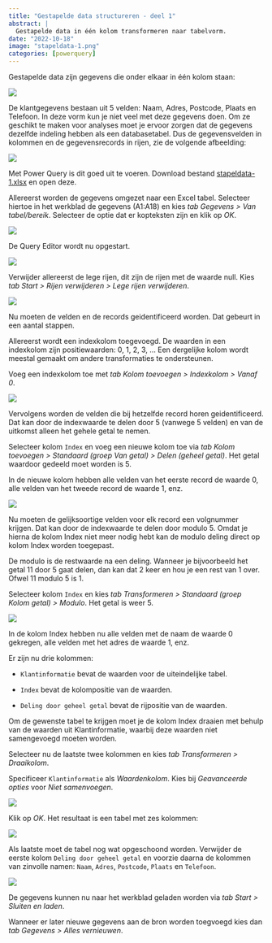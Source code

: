 ```yaml
---
title: "Gestapelde data structureren - deel 1"
abstract: |
  Gestapelde data in één kolom transformeren naar tabelvorm.
date: "2022-10-18"
image: "stapeldata-1.png"
categories: [powerquery]
---
```


Gestapelde data zijn gegevens die onder elkaar in één kolom staan:

![](stapel-101.png)

De klantgegevens bestaan uit 5 velden: Naam, Adres, Postcode, Plaats en Telefoon. In deze vorm kun je niet veel met deze gegevens doen. Om ze geschikt te maken voor analyses moet je ervoor zorgen dat de gegevens dezelfde indeling hebben als een databasetabel. Dus de gegevensvelden in kolommen en de gegevensrecords in rijen, zie de volgende afbeelding:

![](stapel-102.png)

Met Power Query is dit goed uit te voeren. Download bestand [stapeldata-1.xlsx](stapeldata-1.xlsx) en open deze.

Allereerst worden de gegevens omgezet naar een Excel tabel. Selecteer hiertoe in het werkblad de gegevens (A1:A18) en kies *tab Gegevens \> Van tabel/bereik*. Selecteer de optie dat er kopteksten zijn en klik op *OK*.

![](stapel-103.png)

De Query Editor wordt nu opgestart.

![](stapel-104.png)

Verwijder allereerst de lege rijen, dit zijn de rijen met de waarde null. Kies *tab Start \> Rijen verwijderen \> Lege rijen verwijderen*.

![](stapel-105.png)

Nu moeten de velden en de records geidentificeerd worden. Dat gebeurt in een aantal stappen.

Allereerst wordt een indexkolom toegevoegd. De waarden in een indexkolom zijn positiewaarden: 0, 1, 2, 3, ... Een dergelijke kolom wordt meestal gemaakt om andere transformaties te ondersteunen.

Voeg een indexkolom toe met *tab Kolom toevoegen \> Indexkolom \> Vanaf 0*.

![](stapel-106.png)

Vervolgens worden de velden die bij hetzelfde record horen geidentificeerd. Dat kan door de indexwaarde te delen door 5 (vanwege 5 velden) en van de uitkomst alleen het gehele getal te nemen.

Selecteer kolom `Index` en voeg een nieuwe kolom toe via *tab Kolom toevoegen \> Standaard (groep Van getal) \> Delen (geheel getal)*. Het getal waardoor gedeeld moet worden is 5.

In de nieuwe kolom hebben alle velden van het eerste record de waarde 0, alle velden van het tweede record de waarde 1, enz.

![](stapel-107.png)

Nu moeten de gelijksoortige velden voor elk record een volgnummer krijgen. Dat kan door de indexwaarde te delen door modulo 5. Omdat je hierna de kolom Index niet meer nodig hebt kan de modulo deling direct op kolom Index worden toegepast.

::: callout-note
De modulo is de restwaarde na een deling. Wanneer je bijvoorbeeld het getal 11 door 5 gaat delen, dan kan dat 2 keer en hou je een rest van 1 over. Ofwel 11 modulo 5 is 1.
:::

Selecteer kolom `Index` en kies *tab Transformeren \> Standaard (groep Kolom getal) \> Modulo*. Het getal is weer 5.

![](stapel-108.png)

In de kolom Index hebben nu alle velden met de naam de waarde 0 gekregen, alle velden met het adres de waarde 1, enz.

Er zijn nu drie kolommen:

-   `Klantinformatie` bevat de waarden voor de uiteindelijke tabel.

-   `Index` bevat de kolompositie van de waarden.

-   `Deling door geheel getal` bevat de rijpositie van de waarden.

Om de gewenste tabel te krijgen moet je de kolom Index draaien met behulp van de waarden uit Klantinformatie, waarbij deze waarden niet samengevoegd moeten worden.

Selecteer nu de laatste twee kolommen en kies *tab Transformeren \> Draaikolom*.

Specificeer `Klantinformatie` als *Waardenkolom*. Kies bij *Geavanceerde opties* voor *Niet samenvoegen*.

![](stapel-109.png)

Klik op *OK*. Het resultaat is een tabel met zes kolommen:

![](stapel-110.png)

Als laatste moet de tabel nog wat opgeschoond worden. Verwijder de eerste kolom `Deling door geheel getal` en voorzie daarna de kolommen van zinvolle namen: `Naam`, `Adres`, `Postcode`, `Plaats` en `Telefoon`.

![](stapel-111.png)

De gegevens kunnen nu naar het werkblad geladen worden via *tab Start \> Sluiten en laden*.

::: callout-tip
Wanneer er later nieuwe gegevens aan de bron worden toegvoegd kies dan *tab Gegevens \> Alles vernieuwen*.
:::
